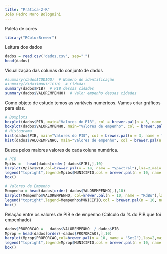 ```yaml
---
title: "Prática-2-R"
João Pedro Moro Bolognini
---
```

Paleta de cores
```r
library("RColorBrewer")
```

Leitura dos dados
```r
dados = read.csv('dados.csv', sep=";")
head(dados)
```

Visualização das colunas do conjunto de dados
```r
#summary(dados$CODIGO)  # Número de identificação
#summary(dados$MUNICIPIO)  # Cidades
summary(dados$PIB)  # PIB dessas cidades
summary(dados$VALOREMPENHO)  # Valor empenho dessas cidades
```

Como objeto de estudo temos as variáveis numéricos. Vamos criar gráficos para elas.
```r
# Boxplots
boxplot(dados$PIB, main="Valores do PIB", col = brewer.pal(n = 3, name = "Pastel1"), outline=F)
boxplot(dados$VALOREMPENHO, main="Valores de empenho", col = brewer.pal(n = 3, name = "Paired"), outline=F)
# Histograma
hist(dados$PIB, main="Valores do PIB", col = brewer.pal(n = 3, name = "Pastel1"))
hist(dados$VALOREMPENHO, main="Valores de empenho", col = brewer.pal(n = 3, name = "Paired"))
```

Busca pelos maiores valores de cada coluna numérica.
```r
# PIB
Mpibs =   head(dados[order(-dados$PIB),],10)
barplot(Mpibs$PIB,col=brewer.pal(n = 10, name = "Spectral"),las=2,main = "Maiores PIBS")
legend("topright",legend=Mpibs$MUNICIPIO,col = brewer.pal(n = 10, name = "Spectral"), lty=1:2, cex=0.8, ncol = 2,lwd=4)
box()
```
```r
# Valores de Empenho
Mempenho = head(dados[order(-dados$VALOREMPENHO),],10)
barplot(Mempenho$VALOREMPENHO, col=brewer.pal(n = 10, name = "RdBu"),las=2,main = "Maiores Empenhos")
legend("topright",legend=Mempenho$MUNICIPIO,col = brewer.pal(n = 10, name = "RdBu"), lty=1:2, cex=0.8, ncol = 2,lwd=4)
box()
```

Relação entre os valores de PIB e de empenho (Cálculo da % do PIB que foi empenhado)
```r
dados$PROPORCAO =   dados$VALOREMPENHO  / dados$PIB 
Mprop = head(dados[order(-dados$PROPORCAO),],10)
barplot(Mprop$PROPORCAO,col=brewer.pal(n = 10, name = "Set2"),las=2,main = "Maiores Gastos em Proporção ao PIB")
legend("topright",legend=Mprop$MUNICIPIO,col = brewer.pal(n = 10, name = "Set2"), lty=1:2, cex=0.8, ncol = 2,lwd=4)
box()
```

